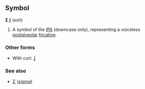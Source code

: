 ==Symbol==
'''Ʃ''' '''ʃ''' (''esh'')

#A symbol of the [[IPA]] (downcase only), representing a voiceless [[postalveolar]] [[fricative]].

<!-- African? -->
===Other forms===
*With curl: [[ʆ]]

===See also===
*[[Σ]] (''[[sigma]]'')